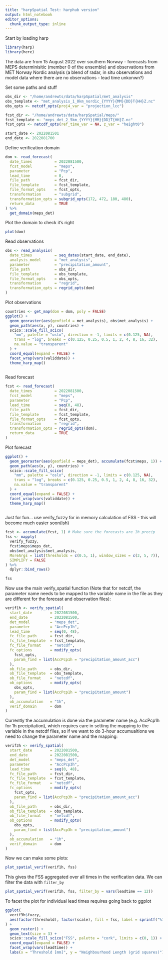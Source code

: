```yaml
---
title: "harpSpatial Test: harphub version"
output: html_notebook
editor_options: 
  chunk_output_type: inline
---
```


Start by loading harp
```r
library(harp)
library(here)
```

The data are from 15 August 2022 over southern Norway - forecasts from MEPS determinisitic (member 0 of the ensemble) and observations from MET Norway Nordic analysis (a blend of radar, in situ observations and model data where there are no observations - lead time unkonwn?)

Set some paths and stuff
```r
obs_dir <- "/home/andrewts/data/harpSpatial/met_analysis"
obs_template <- "met_analysis_1_0km_nordic_{YYYY}{MM}{DD}T{HH}Z.nc"
obs_opts <- netcdf_opts(proj4_var = "projection_lcc")

fcst_dir <- "/home/andrewts/data/harpSpatial/meps/"
fcst_template <- "meps_det_2_5km_{YYYY}{MM}{DD}T{HH}Z.nc"
fcst_opts <- netcdf_opts(ref_time_var = NA, z_var = "height0")

start_date <- 2022081501
end_date <- 2022081700
```

Define verification domain
```r
dom <- read_forecast(
  date_times          = 2022081500,
  fcst_model          = "meps", 
  parameter           = "Pcp",
  lead_time           = 0,
  file_path           = fcst_dir,
  file_template       = fcst_template,
  file_format_opts    = fcst_opts,
  transformation      = "subgrid",
  transformation_opts = subgrid_opts(172, 472, 180, 480),
  return_data         = TRUE 
) %>% 
  get_domain(meps_det)
```

Plot the domain to check it's right
```r
plot(dom)
```


Read observations
```r
obs <- read_analysis(
  date_times          = seq_dates(start_date, end_date),
  analysis_model      = "met_analysis",
  parameter           = "precipitation_amount",
  file_path           = obs_dir,
  file_template       = obs_template,
  file_format_opts    = obs_opts,
  transformation      = "regrid",
  transformation_opts = regrid_opts(dom)
)
```

Plot observations
```r
countries <- get_map(dom = dom, poly = FALSE)
ggplot() + 
  geom_georaster(aes(geofield = met_analysis), obs$met_analysis) +
  geom_path(aes(x, y), countries) + 
  scico::scale_fill_scico(
    "mm", palette = "oslo", direction = -1, limits = c(0.125, NA),
    trans = "log", breaks = c(0.125, 0.25, 0.5, 1, 2, 4, 8, 16, 32),
    na.value = "transparent"
  ) +
  coord_equal(expand = FALSE) +
  facet_wrap(vars(validdate)) +
  theme_harp_map()
  
```

Read forecast
```r
fcst <- read_forecast(
  date_times          = 2022081500,
  fcst_model          = "meps",
  parameter           = "Pcp",
  lead_time           = seq(0, 48),
  file_path           = fcst_dir,
  file_template       = fcst_template,
  file_format_opts    = fcst_opts,
  transformation      = "regrid",
  transformation_opts = regrid_opts(dom),
  return_data         = TRUE 
)

```

Plot forecast
```r
ggplot() + 
  geom_georaster(aes(geofield = meps_det), accumulate(fcst$meps, 1)) +
  geom_path(aes(x, y), countries) + 
  scico::scale_fill_scico(
    "mm", palette = "oslo", direction = -1, limits = c(0.125, NA),
    trans = "log", breaks = c(0.125, 0.25, 0.5, 1, 2, 4, 8, 16, 32),
    na.value = "transparent"
  ) +
  coord_equal(expand = FALSE) +
  facet_wrap(vars(validdate)) +
  theme_harp_map()
  
```

Just for fun... use verify_fuzzy for in memory calculation of FSS - this will become much easier soon(ish)
```r
fcst <- accumulate(fcst, 1) # Make sure the forecasts are 1h precip
fss <- mapply(
  verify_fuzzy,
  fcst$meps$meps_det,
  obs$met_analysis$met_analysis,
  MoreArgs = list(thresholds = c(0.5, 1), window_sizes = c(3, 5, 7)),
  SIMPLIFY = FALSE
) %>% 
  dplyr::bind_rows()
```

```r
fss
```

Now use the main verify_spatial function (Note that for netcdf, the parameter name needs to be mapped to the variable name in the file as they are different for the forecast and observation files):
```r
verif1h <- verify_spatial(
  start_date        = 2022081500,
  end_date          = 2022081500,
  det_model         = "meps_det",
  parameter         = "AccPcp1h",
  lead_time         = seq(0, 48),
  fc_file_path      = fcst_dir,
  fc_file_template  = fcst_template,
  fc_file_format    = "netcdf",
  fc_options        = modify_opts(
    fcst_opts, 
    param_find = list(AccPcp1h = "precipitation_amount_acc")
  ),
  ob_file_path      = obs_dir, 
  ob_file_template  = obs_template,
  ob_file_format    = "netcdf",
  ob_options        = modify_opts(
    obs_opts, 
    param_find = list(AccPcp1h = "precipitation_amount")
  ),
  ob_accumulation   = "1h",
  verif_domain      = dom
)

```

Currently the accumulation is done via the parameter name (e.g. AccPcp1h for 1h precipitation), which requires care in setting the mapping to the variable in the netcdf files, so if we want to do 3-hour accumualtions we need to change the parameter name and the mapping:
```r
verif3h <- verify_spatial(
  start_date        = 2022081500,
  end_date          = 2022081500,
  det_model         = "meps_det",
  parameter         = "AccPcp3h",
  lead_time         = seq(0, 48),
  fc_file_path      = fcst_dir,
  fc_file_template  = fcst_template,
  fc_file_format    = "netcdf",
  fc_options        = modify_opts(
    fcst_opts, 
    param_find = list(AccPcp3h = "precipitation_amount_acc")
  ),
  ob_file_path      = obs_dir, 
  ob_file_template  = obs_template,
  ob_file_format    = "netcdf",
  ob_options        = modify_opts(
    obs_opts, 
    param_find = list(AccPcp3h = "precipitation_amount")
  ),
  ob_accumulation   = "1h",
  verif_domain      = dom
)
```

Now we can make some plots:
```r
plot_spatial_verif(verif1h, fss)
```

This gives the FSS aggregated over all times in the verification data. We can filter the data with `filter_by`
```r
plot_spatial_verif(verif1h, fss, filter_by = vars(leadtime == 12))
```

To facet the plot for individual lead times requires going back to ggplot
```r
ggplot(
  verif3h$fuzzy, 
  aes(factor(threshold), factor(scale), fill = fss, label = sprintf("%1.2f", fss))
) +
  geom_raster() +
  geom_text(size = 3) +
  scico::scale_fill_scico("FSS", palette = "cork", limits = c(0, 1)) +
  coord_equal(expand = FALSE) + 
  facet_wrap(vars(leadtime)) + 
  labs(x = "Threshold [mm]", y = "Neighbourhood Length (grid squares)")
```

